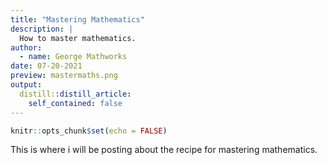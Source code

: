 ```yaml
---
title: "Mastering Mathematics"
description: |
  How to master mathematics.
author:
  - name: George Mathworks
date: 07-20-2021
preview: mastermaths.png
output:
  distill::distill_article:
    self_contained: false
---
```



```r
knitr::opts_chunk$set(echo = FALSE)
```

This is where i will be posting about the recipe for mastering mathematics.


